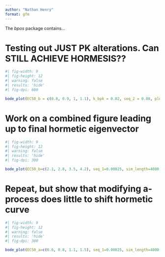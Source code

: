 ```yaml
---
author: "Nathan Henry"
format: gfm
---
```


The *bpos* package contains...

# Testing out JUST PK alterations. Can STILL ACHIEVE HORMESIS??

```r
#| fig-width: 9
#| fig-height: 12
#| warning: false
#| results: 'hide'
#| fig-dpi: 600

bode_plot(EC50_b = c(0.8, 0.9, 1, 1.1), k_bpk = 0.02, seq_2 = 0.08, plot_2 = c(0.0015, 0.08))

```

# Work on a combined figure leading up to final hormetic eigenvector

```r
#| fig-width: 9
#| fig-height: 12
#| warning: false
#| results: 'hide'
#| fig-dpi: 300

bode_plot(EC50_b=c(2.1, 2.8, 3.5, 4.2), seq_1=0.00025, sim_length=4000, gg_ylim=-500, meta_curve=TRUE)

```

# Repeat, but show that modifying a-process does little to shift hormetic curve

```r
#| fig-width: 9
#| fig-height: 12
#| warning: false
#| results: 'hide'
#| fig-dpi: 300

bode_plot(EC50_a=c(0.6, 0.8, 1.1, 1.5), seq_1=0.00025, sim_length=4000, gg_ylim=-500, meta_curve=TRUE)

```
